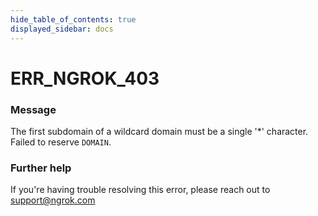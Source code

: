 ```yaml
---
hide_table_of_contents: true
displayed_sidebar: docs
---
```



# ERR_NGROK_403

### Message

The first subdomain of a wildcard domain must be a single '\*' character. Failed to reserve `DOMAIN`.

<ErrorDetails error="err_ngrok_403" />

### Further help

If you're having trouble resolving this error, please reach out to [support@ngrok.com](mailto:support@ngrok.com?subject=Help%20with%20ERR_NGROK_403)

